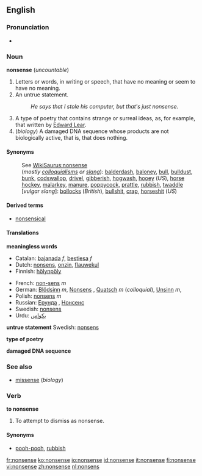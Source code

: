 ==English==

===Pronunciation===
*{{audio|en-us-nonsense.ogg|Audio (US)}}

===Noun===
'''nonsense''' (''uncountable'')

#Letters or words, in writing or speech, that have no meaning or seem to have no meaning.
#An untrue statement.
#:''He says that I stole his computer, but that's just nonsense.''
#A type of poetry that contains strange or surreal ideas, as, for example, that written by [[w:Edward Lear|Edward Lear]].
# (''biology'') A damaged DNA sequence whose products are not biologically active, that is, that does nothing.

====Synonyms====
:See [[WikiSaurus:nonsense]]
:(''mostly [[colloquialism]]s or [[slang]]''): [[balderdash]], [[baloney]], [[bull]], [[bulldust]], [[bunk]], [[codswallop]], [[drivel]], [[gibberish]], [[hogwash]], [[hooey]] (''US''),  [[horse hockey]], [[malarkey]], [[manure]], [[poppycock]], [[prattle]], [[rubbish]], [[twaddle]]
:[''vulgar slang'']: [[bollocks]] (''British''), [[bullshit]], [[crap]], [[horseshit]] (''US'')

====Derived terms====
*[[nonsensical]]

====Translations====

'''meaningless words'''
{{top}}
*Catalan: [[bajanada]] ''f'', [[bestiesa]] ''f''
*Dutch: [[nonsens]], [[onzin]], [[flauwekul]]
*Finnish: [[hölynpöly]]
{{mid}}
*French: [[non-sens]] ''m''
*German: [[Blödsinn]] ''m'', [[Nonsens]] {{m}}, [[Quatsch]] ''m'' (''colloquial''), [[Unsinn]] ''m'', 
*Polish: [[nonsens]] ''m''
*Russian: [[Ерунда]] {{f}}, [[Нонсенс]] {{m}}
*Swedish: [[nonsens]] {{n}}
*Urdu: [[بکواس]]
{{bottom}}

'''untrue statement'''
{{top}}
{{mid}}
Swedish: [[nonsens]] {{n}}
{{bottom}}

'''type of poetry'''
{{top}}
{{mid}}
{{bottom}}

'''damaged DNA sequence'''
{{top}}
{{mid}}
{{bottom}}

===See also===
*[[missense]] (''biology'')

===Verb===
'''to nonsense'''

#To attempt to dismiss as nonsense.

====Synonyms====
*[[pooh-pooh]], [[rubbish]]

[[fr:nonsense]]
[[ko:nonsense]]
[[io:nonsense]]
[[id:nonsense]]
[[it:nonsense]]
[[fi:nonsense]]
[[vi:nonsense]]
[[zh:nonsense]]
[[nl:nonsens]]